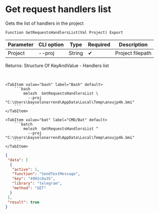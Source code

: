 ﻿---
sidebar_position: 2
description: Get request handlers list and other functions to work with Melezh in the Open Integration Package, a free open-source integration library for 1C:Enterprise 8, OneScript and CLI
keywords: [1C, 1С, 1С:Enterprise, 1С:Enterprise 8.3, API, Integration, Services, Exchange, OneScript, CLI]
---


# Get request handlers list
 Gets the list of handlers in the project



`Function GetRequestsHandlersList(Val Project) Export`

  | Parameter | CLI option | Type | Required | Description |
  |-|-|-|-|-|
  | Project | --proj | String | &#x2714; | Project filepath |

  
  Returns:  Structure Of KeyAndValue - Handlers list

<br/>



 

 <Tabs>
  
    <TabItem value="bash" label="Bash" default>
        ```bash
            melezh  GetRequestsHandlersList \
              --proj "C:\Users\bayselonarrend\AppData\Local\Temp\anxujp4k.bmi"
        ```
    </TabItem>
  
    <TabItem value="bat" label="CMD/Bat" default>
        ```batch
            melezh  GetRequestsHandlersList ^
              --proj "C:\Users\bayselonarrend\AppData\Local\Temp\anxujp4k.bmi"
        ```
    </TabItem>
</Tabs>

```json title="Result"
{
 "data": [
  {
   "active": 1,
   "function": "SendTextMessage",
   "key": "4992c8a35",
   "library": "telegram",
   "method": "GET"
  }
 ],
 "result": true
}
```
